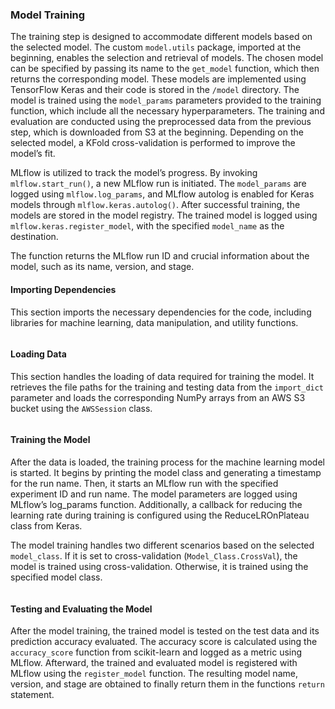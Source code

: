 
### Model Training

The training step is designed to accommodate different models based on the selected model. The custom `model.utils` package, imported at the beginning, enables the selection and retrieval of models. The chosen model can be specified by passing its name to the `get_model` function, which then returns the corresponding model. These models are implemented using TensorFlow Keras and their code is stored in the `/model` directory. The model is trained using the `model_params` parameters provided to the training function, which include all the necessary hyperparameters. The training and evaluation are conducted using the preprocessed data from the previous step, which is downloaded from S3 at the beginning. Depending on the selected model, a KFold cross-validation is performed to improve the model's fit.

MLflow is utilized to track the model's progress. By invoking `mlflow.start_run()`, a new MLflow run is initiated. The `model_params` are logged using `mlflow.log_params`, and MLflow autolog is enabled for Keras models through `mlflow.keras.autolog()`. After successful training, the models are stored in the model registry. The trained model is logged using `mlflow.keras.register_model`, with the specified `model_name` as the destination.

The function returns the MLflow run ID and crucial information about the model, such as its name, version, and stage.

#### Importing Dependencies {.unlisted .unnumbered}
This section imports the necessary dependencies for the code, including libraries for machine learning, data manipulation, and utility functions.

\footnotesize
```python 

```
\normalsize

#### Loading Data {.unlisted .unnumbered}
This section handles the loading of data required for training the model. It retrieves the file paths for the training and testing data from the `import_dict` parameter and loads the corresponding NumPy arrays from an AWS S3 bucket using the `AWSSession` class.

\footnotesize
```python

```
\normalsize

#### Training the Model {.unlisted .unnumbered}
After the data is loaded, the training process for the machine learning model is started. It begins by printing the model class and generating a timestamp for the run name. Then, it starts an MLflow run with the specified experiment ID and run name. The model parameters are logged using MLflow's log_params function. Additionally, a callback for reducing the learning rate during training is configured using the ReduceLROnPlateau class from Keras.

The model training handles two different scenarios based on the selected `model_class`. If it is set to cross-validation (`Model_Class.CrossVal`), the model is trained using cross-validation. Otherwise, it is trained using the specified model class.

\footnotesize
```python

```
\normalsize

#### Testing and Evaluating the Model {.unlisted .unnumbered}
After the model training, the trained model is tested on the test data and its prediction accuracy evaluated. The accuracy score is calculated using the `accuracy_score` function from scikit-learn and logged as a metric using MLflow. Afterward, the trained and evaluated model is registered with MLflow using the `register_model` function. The resulting model name, version, and stage are obtained to finally return them in the functions `return` statement.

\footnotesize
```python

```
\normalsize